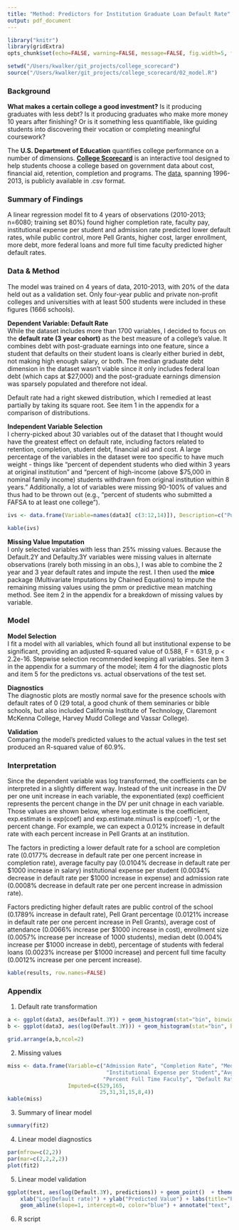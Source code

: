 ```yaml
---
title: "Method: Predictors for Institution Graduate Loan Default Rate"
output: pdf_document
---
```


```r
library("knitr")
library(gridExtra)
opts_chunk$set(echo=FALSE, warning=FALSE, message=FALSE, fig.width=5, fig.height=3)
```

```r
setwd("/Users/kwalker/git_projects/college_scorecard")
source("/Users/kwalker/git_projects/college_scorecard/02_model.R")
```

### Background  
  
**What makes a certain college a good investment?** Is it producing graduates with less debt? Is it producing graduates who make more money 10 years after finishing? Or is it something less quantifiable, like guiding students into discovering their vocation or completing meaningful coursework?  

The **U.S. Department of Education** quantifies college performance on a number of dimensions. **[College Scorecard](https://collegescorecard.ed.gov)** is an interactive tool designed to help students choose a college based on government data about cost, financial aid, retention, completion and programs. The [data](https://collegescorecard.ed.gov/data/), spanning 1996-2013, is publicly available in .csv format.  


### Summary of Findings    
A linear regression model fit to 4 years of observations (2010-2013; n=6080; training set 80%) found higher completion rate, faculty pay, institutional expense per student and admission rate predicted lower default rates, while public control, more Pell Grants, higher cost, larger enrollment, more debt, more federal loans and more full time faculty predicted higher default rates.  
  
    
### Data & Method  

The model was trained on 4 years of data, 2010-2013, with 20% of the data held out as a validation set. Only four-year public and private non-profit colleges and universities with at least 500 students were included in these figures (1666 schools). 

**Dependent Variable: Default Rate**  
While the dataset includes more than 1700 variables, I decided to focus on the **default rate (3 year cohort)** as the best measure of a college's value. It combines debt with post-graduate earnings into one feature, since a student that defaults on their student loans is clearly either buried in debt, not making high enough salary, or both. The median graduate debt dimension in the dataset wasn't viable since it only includes federal loan debt (which caps at $27,000) and the post-graduate earnings dimension was sparsely populated and therefore not ideal.   

Default rate had a right skewed distribution, which I remedied at least partially by taking its square root. See item 1 in the appendix for a comparison of distributions.     

**Independent Variable Selection**  
I cherry-picked about 30 variables out of the dataset that I thought would have the greatest effect on default rate, including factors related to retention, completion, student debt, financial aid and cost. A large percentage of the variables in the dataset were too specific to have much weight - things like "percent of dependent students who died within 3 years at original institution" and "percent of high-income (above $75,000 in nominal family income) students withdrawn from original institution within 8 years." Additionally, a lot of variables were missing 90-100% of values and thus had to be thrown out (e.g., "percent of students who submitted a FAFSA to at least one college").  
  
```r
ivs <- data.frame(Variable=names(data3[ c(3:12,14)]), Description=c("Public or Private Non-Profit", "Admission Rate", "Size of Enrollment", "Average Cost", "Institutional Expense per Student", "Average Faculty Pay", "Percent Full Time Faculty", "Percentage of Students with Pell Grants", "Completion Rate (6 years)",  "Percentage of Students with Federal Loans", "Median Debt of Graduates (suppressed for n<30)"))

kable(ivs)
```

**Missing Value Imputation**  
I only selected variables with less than 25% missing values. Because the Default.2Y and Defaulty.3Y variables were missing values in alternate observations (rarely both missing in an obs.), I was able to combine the 2 year and 3 year default rates and impute the rest. I then used the **mice** package (Multivariate Imputations by Chained Equations) to impute the remaining missing values using the pmm or predictive mean matching method. See item 2 in the appendix for a breakdown of missing values by variable.      
    
### Model      
    
**Model Selection**  
I fit a model with all variables, which found all but institutional expense to be significant, providing an adjusted R-squared value of 0.588, F = 631.9, p < 2.2e-16. Stepwise selection recommended keeping all variables. See item 3 in the appendix for a summary of the model; item 4 for the diagnostic plots and item 5 for the predictons vs. actual observations of the test set.   

**Diagnostics**  
The diagnostic plots are mostly normal save for the presence schools with default rates of 0 (29 total, a good chunk of them seminaries or bible schools, but also included California Institute of Technology, Claremont McKenna College, Harvey Mudd College and Vassar College).  
  
**Validation**  
Comparing the model's predicted values to the actual values in the test set produced an R-squared value of 60.9%.   
  
  
### Interpretation    
Since the dependent variable was log transformed, the coefficients can be interpreted in a slightly different way. Instead of the unit increase in the DV per one unit increase in each variable, the exponentiated (exp) coefficient represents the percent change in the DV per unit chnage in each variable. Those values are shown below, where log.estimate is the coefficient, exp.estimate is exp(coef) and exp.estimate.minus1 is exp(coef) -1, or the percent change. For example, we can expect a 0.012% increase in default rate with each percent increase in Pell Grants at an institution.  

The factors in predicting a lower default rate for a school are completion rate (0.0177% decrease in default rate per one percent increase in completion rate),  average faculty pay (0.0104% decrease in default rate per $1000 increase in salary) institutional expense per student (0.0034% decrease in default rate per $1000 increase in expense) and admission rate (0.0008% decrease in default rate per one percent increase in admission rate).  
  
Factors predicting higher default rates are public control of the school (0.1789% increase in default rate), Pell Grant percentage (0.0121% increase in default rate per one percent increase in Pell Grants), average cost of attendance (0.0066% increase per $1000 increase in cost), enrollment size (0.0057% increase per increase of 1000 students), median debt (0.004% increase per $1000 increase in debt), percentage of students with federal loans (0.0023% increase per $1000 increase) and percent full time faculty (0.0012% increase per one percent increase).  

   
  
```r
kable(results, row.names=FALSE)
```


### Appendix    

1. Default rate transformation  
  
```r
a <- ggplot(data3, aes(Default.3Y)) + geom_histogram(stat="bin", binwidth=1) + theme_classic() + labs(title="Default Rate")
b <- ggplot(data3, aes(log(Default.3Y))) + geom_histogram(stat="bin", binwidth=.15) + theme_classic() + labs(title="Log of Default Rate")

grid.arrange(a,b,ncol=2)
```

2. Missing values  
  
```r
miss <- data.frame(Variable=c("Admission Rate", "Completion Rate", "Median Debt", 
                               "Institutional Expense per Student","Avg. Faculty Pay", 
                              "Percent Full Time Faculty", "Default Rate", "Percent of Students with Pell Grants"), 
                   Imputed=c(529,165,
                             25,31,31,15,8,4))
kable(miss)
```

3. Summary of linear model  
  
```r
summary(fit2)
```

4. Linear model diagnostics  
  
```r
par(mfrow=c(2,2))
par(mar=c(2,2,2,2))
plot(fit2)
```

5. Linear model validation  
  
```r
ggplot(test, aes(log(Default.3Y), predictions)) + geom_point()  + theme_classic() + ylim(c(0,4)) + xlim(c(0,4)) +
    xlab("Log(Default rate)") + ylab("Predicted Value") + labs(title="Predicted Value vs. Actual Value, test set") + 
    geom_abline(slope=1, intercept=0, color="blue") + annotate("text", hjust=1, x=5, y=1, label=paste("R-squared:", round(test.rsq, 4)))
```  
  
6. R script  
  
```r


```
